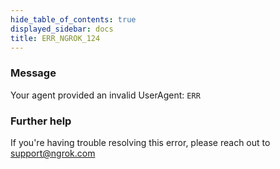 ```yaml
---
hide_table_of_contents: true
displayed_sidebar: docs
title: ERR_NGROK_124
---
```


### Message

Your agent provided an invalid UserAgent: `ERR`

<ErrorDetails />

### Further help

If you're having trouble resolving this error, please reach out to [support@ngrok.com](mailto:support@ngrok.com?subject=Help%20with%20ERR_NGROK_124)
